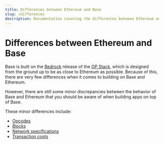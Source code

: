 ```yaml
---
title: Differences between Ethereum and Base
slug: /differences
description: Documentation covering the differences between Ethereum and Base. This page includes details on differences between opcodes, blocks, network specifications, and transaction costs.
---
```



# Differences between Ethereum and Base

Base is built on the [Bedrock](https://stack.optimism.io/docs/releases/bedrock/explainer/) release of the [OP Stack](https://stack.optimism.io/), which is designed from the ground up to be as close to Ethereum as possible. Because of this, there are very few differences when it comes to building on Base and Ethereum.

However, there are still some minor discrepancies between the behavior of Base and Ethereum that you should be aware of when building apps on top of Base.

These minor differences include:

- [Opcodes](https://stack.optimism.io/docs/releases/bedrock/differences/#opcode-differences)
- [Blocks](https://stack.optimism.io/docs/releases/bedrock/differences/#blocks)
- [Network specifications](https://stack.optimism.io/docs/releases/bedrock/differences/#network-specifications)
- [Transaction costs](https://stack.optimism.io/docs/releases/bedrock/differences/#transaction-costs)

<FeedbackWidget />
